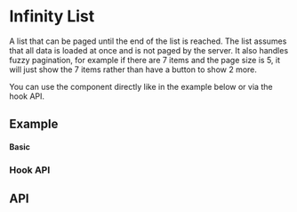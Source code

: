 
<Meta title="Docs/Components/Data/Infinity List" />

# Infinity List
A list that can be paged until the end of the list is reached. The list
assumes that all data is loaded at once and is not paged by the server.
It also handles fuzzy pagination, for example if there are 7 items and
the page size is 5, it will just show the 7 items rather than have
a button to show 2 more.

You can use the component directly like in the example below or via
the hook API.

## Example
#### Basic
<Canvas sourceState="shown" of={InfinityListStories.Simple} />

### Hook API
<Canvas sourceState="shown" of={InfinityListStories.Hook}/>

## API

[//]: # (<ArgsTable of={InfinityList} />)
